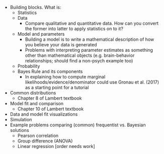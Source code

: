 - Building blocks. What is:  
	- Statistics
	- Data  
		- Compare qualitative and quantitative data. How can you convert the former into latter to apply statistics on to it?
	- Model and parameters
		- Building a model is to write a mathematical description of how you believe your data is generated 
		- Problems with interpreting parameter estimates as something other than mathematical objects (e.g. brain-behavior relationships; should find a non-psych example too)    
	- Probability    
	- Bayes Rule and its components  
		- In explaining how to compute marginal likelihoods/evidence/denominator could use Gronau et al. (2017) as a starting point for a tutorial 
- Common distributions  
	- Chapter 8 of Lambert textbook  
- Model fit and comparison  
	- Chapter 10 of Lambert textbook  
- Data and model fit visualizations   
- Simulation
- Example problems comparing (common) frequentist vs. Bayesian solutions 
	- Pearson correlation
	- Group difference (ANOVA)
	- Linear regression
[order needs work]
